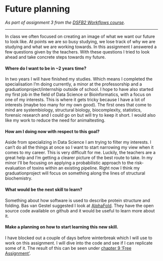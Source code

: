 # Future planning

_As part of assignment 3 from the [DSFB2 Workflows course](https://lesmaterialen.rstudio.hu.nl/workflows-reader/#course-introduction)._

----

In class we often focused on creating an image of what we want our future to look like. At points we are so busy studying, we lose track of why we are studying and what we are working towards. In this assignment I answered a few questions given by the teachers. With these questions I tried to look ahead and take concrete steps towards my future.

#### Where do I want to be in ~2 years time? {-}

In two years I will have finished my studies. Which means I completed the specialisation I'm doing currently, a minor at the professorship and a graduationproject/internship outside of school. I hope to have also started my first job in the field of Data Science or Bioinformatics, with a focus on one of my interests. This is where it gets tricky because I have a lot of interests (maybe too many for my own good). The first ones that come to mind are systembiology, structural biology, biocomplexity, statistics, forensic research and I could go on but will try to keep it short. I would also like my work to reduce the need for animaltesting. 

#### How am I doing now with respect to this goal? {-}

Aside from specializing in Data Science I am trying to filter my interests. I can't do all the things at once so I want to start narrowing my view when it comes to my career. This is very difficult for me. Luckily, the teachers are a great help and I'm getting a clearer picture of the best route to take. In my minor I'll be focusing on applying a probabilistic approach to the risk-evaluation of toxins within an existing pipeline. Right now I think my graduationproject will focus on something along the lines of structural biochemistry. 

#### What would be the next skill to learn? {-}

Something about how software is used to describe protein structure and folding. Bas van Gestel suggested I look at [AlphaFold](https://alphafold.ebi.ac.uk/). They have the open source code available on github and it would be useful to learn more about it. 

#### Make a planning on how to start learning this new skill. {-}

I have blocked out a couple of days before winterbreak which I will use to work on this assignment. I will dive into the code and see if I can replicate some of it. The result of this can be seen under [chapter 9 'Free Assignment'](Workflows_Portfolio_References.html). 
